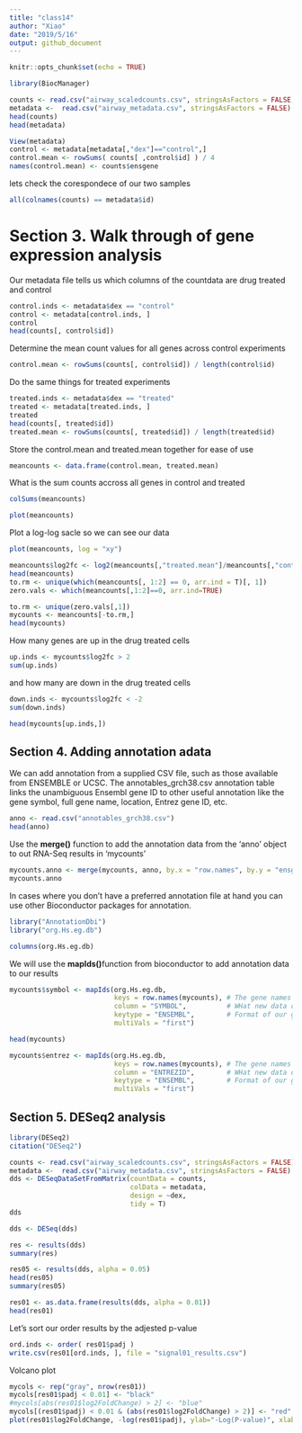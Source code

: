 ---
title: "class14"
author: "Xiao"
date: "2019/5/16"
output: github_document
---

```{r setup, include=FALSE}
knitr::opts_chunk$set(echo = TRUE)
```

```{r}
library(BiocManager)
```


```{r}
counts <- read.csv("airway_scaledcounts.csv", stringsAsFactors = FALSE, row.names = 1)
metadata <-  read.csv("airway_metadata.csv", stringsAsFactors = FALSE)
head(counts)
head(metadata)
```

```{r}
View(metadata)
control <- metadata[metadata[,"dex"]=="control",]
control.mean <- rowSums( counts[ ,control$id] ) / 4 
names(control.mean) <- counts$ensgene
```

lets check the corespondece of our two samples 
```{r}
all(colnames(counts) == metadata$id)
```

# Section 3. Walk through of gene expression analysis
Our metadata file tells us which columns of the countdata are drug treated and control
```{r}
control.inds <- metadata$dex == "control"
control <- metadata[control.inds, ]
control
head(counts[, control$id])
```

Determine the mean count values for all genes across control experiments
```{r}
control.mean <- rowSums(counts[, control$id]) / length(control$id)
```

Do the same things for treated experiments
```{r}
treated.inds <- metadata$dex == "treated"
treated <- metadata[treated.inds, ]
treated
head(counts[, treated$id])
treated.mean <- rowSums(counts[, treated$id]) / length(treated$id)
```

Store the control.mean and treated.mean together for ease of use
```{r}
meancounts <- data.frame(control.mean, treated.mean)
```

What is the sum counts accross all genes in control and treated
```{r}
colSums(meancounts)
```

```{r}
plot(meancounts)
```

Plot a log-log sacle so we can see our data
```{r}
plot(meancounts, log = "xy")
```

```{r}
meancounts$log2fc <- log2(meancounts[,"treated.mean"]/meancounts[,"control.mean"])
head(meancounts)
to.rm <- unique(which(meancounts[, 1:2] == 0, arr.ind = T)[, 1])
zero.vals <- which(meancounts[,1:2]==0, arr.ind=TRUE)

to.rm <- unique(zero.vals[,1])
mycounts <- meancounts[-to.rm,]
head(mycounts)
```

How many genes are up in the drug treated cells
```{r}
up.inds <- mycounts$log2fc > 2
sum(up.inds)
```

and how many are down in the drug treated cells
```{r}
down.inds <- mycounts$log2fc < -2
sum(down.inds)
```

```{r}
head(mycounts[up.inds,])
```

## Section 4. Adding annotation adata

We can add annotation from a supplied CSV file, such as those available from ENSEMBLE or UCSC. The annotables_grch38.csv annotation table links the unambiguous Ensembl gene ID to other useful annotation like the gene symbol, full gene name, location, Entrez gene ID, etc.

```{r}
anno <- read.csv("annotables_grch38.csv")
head(anno)
```
Use the **merge()** function to add the annotation data from the 'anno' object to out RNA-Seq results in 'mycounts'

```{r}
mycounts.anno <- merge(mycounts, anno, by.x = "row.names", by.y = "ensgene")
mycounts.anno
```

In cases where you don’t have a preferred annotation file at hand you can use other Bioconductor packages for annotation.
```{r}
library("AnnotationDbi")
library("org.Hs.eg.db")
```

```{r}
columns(org.Hs.eg.db)
```

We will use the **mapIds()**function from bioconductor to add annotation data to our results
```{r}
mycounts$symbol <- mapIds(org.Hs.eg.db,
                          keys = row.names(mycounts), # The gene names in out dataset
                          column = "SYMBOL",          # WHat new data do we want to add
                          keytype = "ENSEMBL",        # Format of our gene names
                          multiVals = "first")
```

```{r}
head(mycounts)
```

```{r}
mycounts$entrez <- mapIds(org.Hs.eg.db,
                          keys = row.names(mycounts), # The gene names in out dataset
                          column = "ENTREZID",        # WHat new data do we want to add
                          keytype = "ENSEMBL",        # Format of our gene names 
                          multiVals = "first")
```

## Section 5. DESeq2 analysis
```{r}
library(DESeq2)
citation("DESeq2")
```

```{r}
counts <- read.csv("airway_scaledcounts.csv", stringsAsFactors = FALSE)
metadata <-  read.csv("airway_metadata.csv", stringsAsFactors = FALSE)
dds <- DESeqDataSetFromMatrix(countData = counts, 
                              colData = metadata, 
                              design = ~dex, 
                              tidy = T)
dds
```

```{r}
dds <- DESeq(dds)
```

```{r}
res <- results(dds)
summary(res)
```

```{r}
res05 <- results(dds, alpha = 0.05)
head(res05)
summary(res05)
```

```{r}
res01 <- as.data.frame(results(dds, alpha = 0.01))
head(res01)
```

Let's sort our order results by the adjested p-value
```{r}
ord.inds <- order( res01$padj )
write.csv(res01[ord.inds, ], file = "signal01_results.csv")
```

Volcano plot
```{r}
mycols <- rep("gray", nrow(res01))
mycols[res01$padj < 0.01] <- "black"
#mycols[abs(res01$log2FoldChange) > 2] <- "blue"
mycols[(res01$padj) < 0.01 & (abs(res01$log2FoldChange) > 2)] <- "red"
plot(res01$log2FoldChange, -log(res01$padj), ylab="-Log(P-value)", xlab="Log2(FoldChange)", col = mycols)

```

